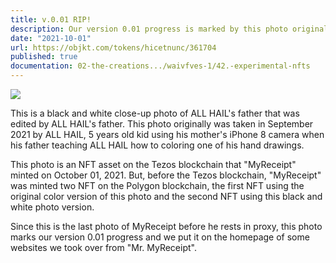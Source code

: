 ```yaml
---
title: v.0.01 RIP!
description: Our version 0.01 progress is marked by this photo originally taken in September 2021 by a 5-year-old son using his mother's iPhone 8 camera.
date: "2021-10-01"
url: https://objkt.com/tokens/hicetnunc/361704
published: true
documentation: 02-the-creations.../waivfves-1/42.-experimental-nfts
---
```


[![](/0.01.jpeg)](/0.01.jpeg)

This is a black and white close-up photo of ALL HAIL's father that was edited by ALL HAIL's father. This photo originally was taken in September 2021 by ALL HAIL, 5 years old kid using his mother's iPhone 8 camera when his father teaching ALL HAIL how to coloring one of his hand drawings.   
   
This photo is an NFT asset on the Tezos blockchain that "MyReceipt" minted on October 01, 2021. But, before the Tezos blockchain, "MyReceipt" was minted two NFT on the Polygon blockchain, the first NFT using the original color version of this photo and the second NFT using this black and white photo version.   
   
Since this is the last photo of MyReceipt before he rests in proxy, this photo marks our version 0.01 progress and we put it on the homepage of some websites we took over from "Mr. MyReceipt".